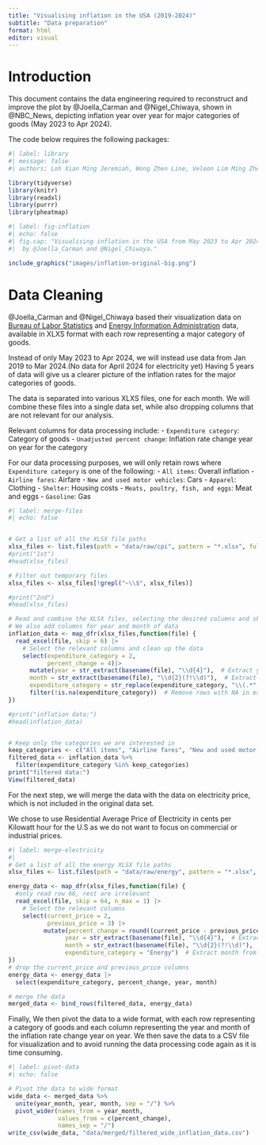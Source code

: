 ```yaml
---
title: "Visualising inflation in the USA (2019-2024)"
subtitle: "Data preparation"
format: html
editor: visual
---
```


# Introduction

This document contains the data engineering required to reconstruct and improve the plot by @Joella_Carman and @Nigel_Chiwaya, shown in @NBC_News, depicting inflation year over year for major categories of goods (May 2023 to Apr 2024).

The code below requires the following packages:

```r
#| label: library
#| message: false
#| authors: Loh Xian Ming Jeremiah, Wong Zhen Line, Veleon Lim Ming Zhe, Farah Binte Mohamed Tajudeen, Lim Xiang Wei Alex, Javier Ng Wei Cheng

library(tidyverse)
library(knitr)
library(readxl)
library(purrr)
library(pheatmap)

```

```r
#| label: fig-inflation
#| echo: false
#| fig.cap: "Visualising inflation in the USA from May 2023 to Apr 2024
#|  by @Joella_Carman and @Nigel_Chiwaya."

include_graphics("images/inflation-original-big.png")
```

# Data Cleaning

@Joella_Carman and @Nigel_Chiwaya based their visualization data on [Bureau of Labor Statistics](https://www.bls.gov/cpi/tables/supplemental-files/) and [Energy Information Administration](https://www.eia.gov/electricity/monthly/) data, available in XLXS format with each row representing a major category of goods.

Instead of only May 2023 to Apr 2024, we will instead use data from Jan 2019 to Mar 2024.(No data for April 2024 for electricity yet)
Having 5 years of data will give us a clearer picture of the inflation rates for the major categories of goods.

The data is separated into various XLXS files, one for each month. We will combine these files into a single data set, while also dropping columns that are not relevant for our analysis.

Relevant columns for data processing include: - `Expenditure category`: Category of goods - `Unadjusted percent change`: Inflation rate change year on year for the category

For our data processing purposes, we will only retain rows where `Expenditure category` is one of the following: - `All items`: Overall inflation - `Airline fares`: Airfare - `New and used motor vehicles`: Cars - `Apparel`: Clothing - `Shelter`: Housing costs - `Meats, poultry, fish, and eggs`: Meat and eggs - `Gasoline`: Gas


```r
#| label: merge-files
#| echo: false


# Get a list of all the XLSX file paths
xlsx_files <- list.files(path = "data/raw/cpi", pattern = "*.xlsx", full.names = TRUE)
#print("1st")
#head(xlsx_files)

# Filter out temporary files
xlsx_files <- xlsx_files[!grepl("~\\$", xlsx_files)]

#print("2nd")
#head(xlsx_files)

# Read and combine the XLSX files, selecting the desired columns and skipping rows
# We also add columns for year and month of data
inflation_data <- map_dfr(xlsx_files,function(file) { 
  read_excel(file, skip = 6) |>
    # Select the relevant columns and clean up the data
    select(expenditure_category = 2,
           percent_change = 4)|>
      mutate(year = str_extract(basename(file), "\\d{4}"),  # Extract year from file name
      month = str_extract(basename(file), "\\d{2}(?!\\d)"),  # Extract month from file name
      expenditure_category = str_replace(expenditure_category, "\\(.*", ""))|>  # Remove parentheses and text inside
      filter(!is.na(expenditure_category))  # Remove rows with NA in expenditure_category
})

#print("inflation data:")
#head(inflation_data)


# Keep only the categories we are interested in
keep_categories <- c("All items", "Airline fares", "New and used motor vehicles", "Apparel", "Shelter", "Meats, poultry, fish, and eggs", "Gasoline ")
filtered_data <- inflation_data %>%
  filter(expenditure_category %in% keep_categories)
print("filtered data:")
View(filtered_data)
```

For the next step, we will merge the data with the data on electricity price, which is not included in the original data set.

We chose to use Residential Average Price of Electricity in cents per Kilowatt hour for the U.S as we do not want to focus on commercial or industrial prices.


```r
#| label: merge-electricity
#| 
# Get a list of all the energy XLSX file paths
xlsx_files <- list.files(path = "data/raw/energy", pattern = "*.xlsx", full.names = TRUE)

energy_data <- map_dfr(xlsx_files,function(file) { 
  #only read row 66, rest are irrelevant
  read_excel(file, skip = 64, n_max = 1) |>
    # Select the relevant columns
    select(current_price = 2,
           previous_price = 3) |>
          mutate(percent_change = round((current_price - previous_price) / previous_price * 100, 1),
                year = str_extract(basename(file), "\\d{4}"),  # Extract year from file name
                month = str_extract(basename(file), "\\d{2}(?!\\d)"),
                expenditure_category = "Energy")  # Extract month from file name |>
})
# drop the current_price and previous_price columns
energy_data <- energy_data |>
  select(expenditure_category, percent_change, year, month)

# merge the data
merged_data <- bind_rows(filtered_data, energy_data)

```
Finally, We then pivot the data to a wide format, with each row representing a category of goods and each column representing the year and month of the inflation rate change year on year.
We then save the data to a CSV file for visualization and to avoid running the data processing code again as it is time consuming.
```r
#| label: pivot-data
#| echo: false

# Pivot the data to wide format
wide_data <- merged_data %>%
  unite(year_month, year, month, sep = "/") %>%
  pivot_wider(names_from = year_month, 
              values_from = c(percent_change), 
              names_sep = "/")
write_csv(wide_data, "data/merged/filtered_wide_inflation_data.csv")
```



